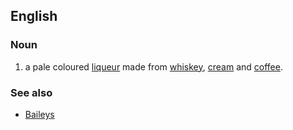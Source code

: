 {{wikipedia}}
==English==
===Noun===
{{en-noun|-}}
# a pale coloured [[liqueur]] made from [[whiskey]], [[cream]] and [[coffee]].
===See also===
*[[Baileys]]